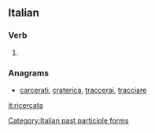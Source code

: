 ==Italian==

===Verb===
{{head|it|verb form}}

# {{feminine of|ricercato|lang=it}}

===Anagrams===
* [[carcerati#Italian|carcerati]], [[craterica#Italian|craterica]], [[traccerai#Italian|traccerai]], [[tracciare#Italian|tracciare]]
[[Category:Italian past participle forms]]

[[it:ricercata]]